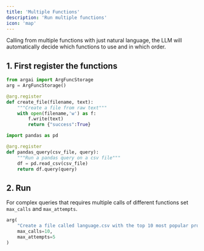 ```yaml
---
title: 'Multiple Functions'
description: 'Run multiple functions'
icon: 'map'
---
```


Calling from multiple functions with just natural language, the LLM will automatically decide which functions to use and in which order.

## 1. First register the functions
```python
from argai import ArgFuncStorage
arg = ArgFuncStorage()

@arg.register
def create_file(filename, text):
    """Create a file from raw text"""
    with open(filename,'w') as f:
        f.write(text)
        return {"success":True}

import pandas as pd

@arg.register
def pandas_query(csv_file, query):
    """Run a pandas query on a csv file"""
    df = pd.read_csv(csv_file)
    return df.query(query)
```

## 2. Run
For complex queries that requires multiple calls of different functions set `max_calls` and `max_attempts`.
```python
arg(
    "Create a file called language.csv with the top 10 most popular programming languages available.",
    max_calls=10,
    max_attempts=5
)
```